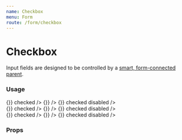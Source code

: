 ```yaml
---
name: Checkbox
menu: Form
route: /form/checkbox
---
```



# Checkbox

Input fields are designed to be controlled by a [smart, form-connected parent](https://github.com/venturehacks/AngelList/blob/master/frontend/talent/components/Form/TextField/index.tsx).

### Usage

<Playground>
  <Label field="ice-cream" title="Checkbox" containsFieldGroup>
    <div className="flex flex-row gap-10 max-w-xl mb-8">
      <Checkbox
        name="ice-cream"
        value="chocolate"
        label="Chocolate"
        onChange={() => {}}
        checked
      />
      <Checkbox
        name="ice-cream"
        value="vanilla"
        label="Vanilla"
        onChange={() => {}}
      />
      <Checkbox
        name="ice-cream"
        value="strawberry"
        label="Strawberry"
        onChange={() => {}}
        checked
        disabled
      />
    </div>
  </Label>
  <Label field="ice-cream" title="Toggle Switch" containsFieldGroup>
    <div className="flex flex-row gap-10 max-w-xl mb-8">
      <Checkbox
        variant="toggle-switch"
        name="ice-cream"
        value="chocolate"
        label="Chocolate"
        onChange={() => {}}
        checked
      />
      <Checkbox
        variant="toggle-switch"
        name="ice-cream"
        value="vanilla"
        label="Vanilla"
        onChange={() => {}}
      />
      <Checkbox
        variant="toggle-switch"
        name="ice-cream"
        value="strawberry"
        label="Strawberry"
        onChange={() => {}}
        checked
        disabled
      />
    </div>
  </Label>
  <Label field="ice-cream" title="Pill" containsFieldGroup>
    <div className="flex flex-row gap-10 max-w-xl mb-8">
      <Checkbox
        variant="pill"
        name="ice-cream"
        value="chocolate"
        label="Chocolate"
        onChange={() => {}}
        checked
      />
      <Checkbox
        variant="pill"
        name="ice-cream"
        value="vanilla"
        label="Vanilla"
        onChange={() => {}}
      />
      <Checkbox
        variant="pill"
        name="ice-cream"
        value="strawberry"
        label="Strawberry"
        onChange={() => {}}
        checked
        disabled
      />
    </div>
  </Label>
</Playground>

### Props

<Props of={Checkbox} />
